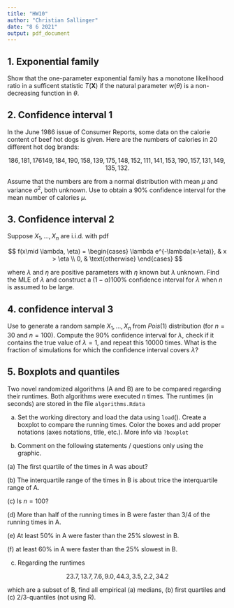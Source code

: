 ```yaml
---
title: "HW10"
author: "Christian Sallinger"
date: "8 6 2021"
output: pdf_document
---
```


## 1. Exponential family

Show that the one-parameter exponential family has a monotone likelihood ratio in a sufficent statistic $T(\textbf{X})$ if the natural parameter $w(\theta)$ is a non-decreasing function in $\theta$.

\textbf{Solution:}

## 2. Confidence interval 1

In the June 1986 issue of Consumer Reports, some data on the calorie content of beef hot dogs is given. Here are the numbers of calories in 20 different hot dog brands:

$$
186, 181, 176 149,184,190,158,139,175,148,152,111,141,153,190,157,131,149,135,132.
$$

Assume that the numbers are from a normal distribution with mean $\mu$ and variance $\sigma^2$, both unknown. Use \texttt{R} to obtain a $90 \%$ confidence interval for the mean number of calories $\mu$.

\textbf{Solution:}

## 3. Confidence interval 2

Suppose $X_1,\dots, X_n$ are i.i.d. with pdf

$$
f(x\mid \lambda, \eta)
=
\begin{cases}
\lambda e^{-\lambda(x-\eta)}, & x > \eta \\
0, & \text{otherwise}
\end{cases}
$$

where $\lambda$ and $\eta$ are positive parameters with $\eta$ known but $\lambda$ unknown. Find the MLE of $\lambda$ and construct a $(1-\alpha)100\%$ confidence interval for $\lambda$ when $n$ is assumed to be large.

\textbf{Solution:}

## 4. confidence interval 3

Use \texttt{R} to generate a random sample $X_1,\dots, X_n$ from $Pois(1)$ distribution (for $n = 30$ and $n = 100$). Compute the $90\%$ confidence interval for $\lambda$, check if it contains the true value of $\lambda = 1$, and repeat this $10000$ times. What is the fraction of simulations for which the confidence interval covers $\lambda$?

\textbf{Solution:}

## 5. Boxplots and quantiles

Two novel randomized algorithms (A and B) are to be compared regarding their runtimes. Both algorithms were executed $n$ times. The runtimes (in seconds) are stored in the file $\texttt{algorithms.Rdata}$

(a) Set the working directory and load the data using $\texttt{load}()$. Create a boxplot to compare the running times. Color the boxes and add proper notations (axes notations, title, etc.). More info via $\texttt{?boxplot}$

(b) Comment on the following statements / questions only using the graphic.

\quad \quad  (a) The first quartile of the times in A was about?

\quad \quad (b) The interquartile range of the times in B is about trice the interquartile range     of A.

\quad \quad  (c) Is $n = 100$?
 
\quad \quad (d) More than half of the running times in B were faster than $3/4$ of the running    times in A.

\quad \quad (e) At least $50\%$ in A were faster than the $25\%$ slowest in B.

\quad \quad (f) at least $60\%$ in A were faster than the $25\%$ slowest in B.

(c) Regarding the runtimes

$$
23.7, 13.7, 7.6, 9.0, 44.3, 3.5, 2.2, 34.2
$$

which are a subset of B, find all empirical (a) medians, (b) first quartiles and (c) $2/3$-quantiles (not using $\mathrm{R}$).

\textbf{Solution:}